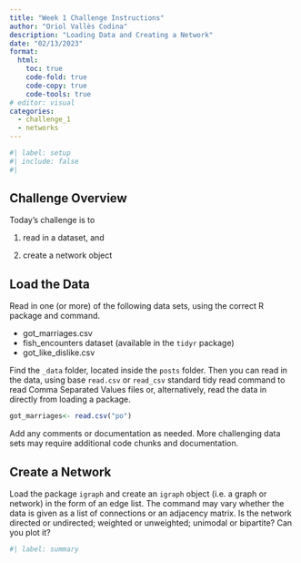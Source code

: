 ```yaml
---
title: "Week 1 Challenge Instructions"
author: "Oriol Vallès Codina"
description: "Loading Data and Creating a Network"
date: "02/13/2023"
format:
  html:
    toc: true
    code-fold: true
    code-copy: true
    code-tools: true
# editor: visual
categories: 
  - challenge_1
  - networks
---
```


```r
#| label: setup
#| include: false
#| 
```

## Challenge Overview

Today's challenge is to

1) read in a dataset, and

2) create a network object

## Load the Data

Read in one (or more) of the following data sets, using the correct R package and command.

-   got_marriages.csv
-   fish_encounters dataset (available in the `tidyr` package)
-   got_like_dislike.csv

Find the `_data` folder, located inside the `posts` folder. Then you can read in the data, using base `read.csv` or `read_csv` standard tidy read command to read Comma Separated Values files or, alternatively, read the data in directly from loading a package.

```r
got_marriages<- read.csv("po")
```

Add any comments or documentation as needed. More challenging data sets may require additional code chunks and documentation.

## Create a Network

Load the package `igraph` and create an `igraph` object (i.e. a graph or network) in the form of an edge list. The command may vary whether the data is given as a list of connections or an adjacency matrix. Is the network directed or undirected; weighted or unweighted; unimodal or bipartite? Can you plot it?

```r
#| label: summary
```